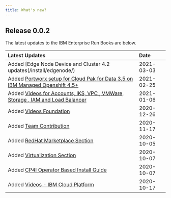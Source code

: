 ```yaml
---
title: What's new?
---
```



<PageDescription>


</PageDescription>

## **Release 0.0.2**

The latest updates to the IBM Enterprise Run Books are below.

| Latest Updates | Date &nbsp; &nbsp; |
| :-------------- | :----------- |
| Added [Edge Node Device and Cluster 4.2 updates(/install/edgenode/) | 2021-03-03 |
| Added [Portworx setup for Cloud Pak for Data 3.5 on IBM Managed Openshift 4.5+](/install/portworx-for-data/) | 2021-02-25 |
| Added [Videos for Accounts, IKS, VPC , VMWare, Storage , IAM and Load Balancer ](/videos/overview/) | 2021-01-06 |
| Added [Videos Foundation](/videos/foundation/) | 2020-12-26 |
| Added [Team Contribution](/team/) | 2020-11-17 |
| Added [RedHat Marketplace Section](/redhat/rhm/) | 2020-10-05 |
| Added [Virtualization Section](/redhat/virtualization/) | 2020-10-07 |
| Added [CP4I Operator Based Install Guide](/install/integration-operator/) | 2020-10-07 |
| Added [Videos - IBM Cloud Platform](/videos/overview/) | 2020-10-17 |
